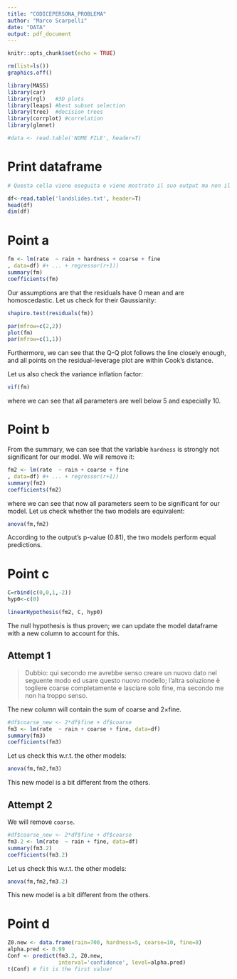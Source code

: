 ---
title: "CODICEPERSONA_PROBLEMA"
author: "Marco Scarpelli"
date: "DATA"
output: pdf_document
---

```{r setup, include=FALSE}
knitr::opts_chunk$set(echo = TRUE)

rm(list=ls())
graphics.off()

library(MASS)
library(car)
library(rgl)   #3D plots
library(leaps) #best subset selection
library(tree)  #decision trees
library(corrplot) #correlation
library(glmnet)

#data <- read.table('NOME FILE', header=T)
```
# Print dataframe
```{r echo = FALSE} 
# Questa cella viene eseguita e viene mostrato il suo output ma non il codice.

df<-read.table('landslides.txt', header=T)
head(df)
dim(df)

```
# Point a
```{r echo = FALSE} 
fm <- lm(rate  ~ rain + hardness + coarse + fine
, data=df) #+ ... + regressor(r+1)) 
summary(fm)
coefficients(fm)
```
Our assumptions are that the residuals have 0 mean and are homoscedastic. Let us check for their Gaussianity:
```{r echo = FALSE} 
shapiro.test(residuals(fm))

par(mfrow=c(2,2))
plot(fm)
par(mfrow=c(1,1))
```

Furthermore, we can see that the Q-Q plot follows the line closely enough, and all points on the residual-leverage plot are within Cook's distance.

Let us also check the variance inflation factor:
```{r echo = FALSE} 
vif(fm)
```
where we can see that all parameters are well below 5 and especially 10.

# Point b
From the summary, we can see that the variable `hardness` is strongly not significant for our model. We will remove it:
```{r echo = FALSE} 
fm2 <- lm(rate  ~ rain + coarse + fine
, data=df) #+ ... + regressor(r+1)) 
summary(fm2)
coefficients(fm2)
```
where we can see that now all parameters seem to be significant for our model. Let us check whether the two models are equivalent:
```{r echo = FALSE} 
anova(fm,fm2)
```
According to the output's p-value (0.81), the two models perform equal predictions.

# Point c
```{r echo = FALSE} 
C=rbind(c(0,0,1,-2))
hyp0<-c(0)

linearHypothesis(fm2, C, hyp0) 
```
The null hypothesis is thus proven; we can update the model dataframe with a new column to account for this.

## Attempt 1
> Dubbio: qui secondo me avrebbe senso creare un nuovo dato nel seguente modo ed usare questo nuovo modello; l'altra soluzione è togliere coarse completamente e lasciare solo fine, ma secondo me non ha troppo senso.

The new column will contain the sum of coarse and 2$\times$fine.

```{r echo = FALSE} 
#df$coarse_new <- 2*df$fine + df$coarse
fm3 <- lm(rate  ~ rain + coarse + fine, data=df)
summary(fm3)
coefficients(fm3)
```


Let us check this w.r.t. the other models:
```{r echo = FALSE} 
anova(fm,fm2,fm3)
```

This new model is a bit different from the others.

## Attempt 2
We will remove `coarse`.
```{r echo = FALSE} 
#df$coarse_new <- 2*df$fine + df$coarse
fm3.2 <- lm(rate  ~ rain + fine, data=df)
summary(fm3.2)
coefficients(fm3.2)
```


Let us check this w.r.t. the other models:
```{r echo = FALSE} 
anova(fm,fm2,fm3.2)
```

This new model is a bit different from the others.

# Point d
```{r echo = FALSE} 
Z0.new <- data.frame(rain=700, hardness=5, coarse=10, fine=8)
alpha.pred <- 0.99
Conf <- predict(fm3.2, Z0.new, 
                interval='confidence', level=alpha.pred)  
t(Conf) # fit is the first value!

```